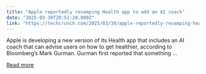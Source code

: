 ```yaml
---
title: "Apple reportedly revamping Health app to add an AI coach"
date: "2025-03-30T20:51:28.000Z"
link: "https://techcrunch.com/2025/03/30/apple-reportedly-revamping-health-app-to-add-an-ai-coach/"
---
```


Apple is developing a new version of its Health app that includes an AI coach that can advise users on how to get healthier, according to Bloomberg’s Mark Gurman. Gurman first reported that something ...

[Read more](https://techcrunch.com/2025/03/30/apple-reportedly-revamping-health-app-to-add-an-ai-coach/)
